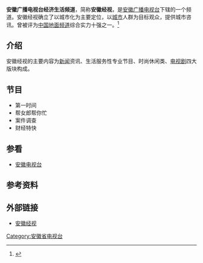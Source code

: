 {{頻道資訊
| 頻道名稱         = 安徽广播电视台经济生活频道
| 頻道圖片檔案     = 
| 頻道圖片尺寸     = 
| 頻道圖片名稱     = 
| 所屬國家         = {{PRC}}
| 所屬國家或地區   = 
| 總部所在         = [[合肥市|合肥市]]
| 播放地區         = [[安徽省|安徽省]]内
| 開播日期         = 
| 停播日期         = 
| 頻道呼號         = 
| 頻道類別         = 地面频道
| 視頻格式         = 
| 收視率           = 
| 收視率調查時間   = 
| 收視率資料來源   = 
| 頻道口號         = 贴近实际、贴近生活、贴近群众
| 擁有者           = 
| 持股者           = 
| 前頻道名稱       = 安徽二套
| 被取代名稱       = 
| 前頻道呼號       = 
| 被取代呼號       = 
| 集團同類頻道     = 影视频道、综艺频道<br>公共频道、科教频道<br>少儿频道、国际频道
| 重播服務頻道     = 
| 頻道官方網站     = https://web.archive.org/web/20100726042854/http://www.ahtv.cn/ahtv2/ahtv2.shtml
| 備註             = 
| 無線電視供應商01 = 
| 無線電視頻道數01 = 
| 數位電視供應商01 = 
| 數位電視頻道數01 = 
| 衛星電視供應商01 = 
| 衛星電視頻道數01 = 
| 有線電視供應商01 = 
| 有線電視頻道數01 = 
| 寬頻電視供應商01 = 
| 寬頻電視頻道數01 = 
| 衛星廣播供應商01 = 
| 衛星廣播頻道數01 = 
| 線上收看網站01   = 
| 線上收看網址01   = 
}}

'''安徽广播电视台经济生活频道'''，简称'''安徽经视'''，是[[安徽广播电视台|安徽广播电视台]]下辖的一个频道。安徽经视确立了以城市化为主要定位，以[[城市|城市]]人群为目标观众，提供城市咨讯。曾被评为[[中国|中国]][[地面频道|地面频道]]综合实力十强之一。<ref>{{cite web |url=http://media.gudi.cc/media/201001/10170.html |language=zh |title=安徽电视台经济生活频道 |publisher=古谛北京广告 |date= |accessdate=2010年5月22日 |archive-url=https://web.archive.org/web/20100124102630/http://media.gudi.cc/media/201001/10170.html |archive-date=2010-01-24 |dead-url=yes }}</ref>

==介绍==
安徽经视的主要内容为[[新闻|新闻]]资讯、生活服务性专业节目、时尚休闲类、[[电视剧|电视剧]]四大版块构成。

==节目==
*第一时间
*帮女郎帮你忙
*案件调查
*财经特快

==参看==
*[[安徽电视台|安徽电视台]]

==参考资料==
{{reflist}}

==外部链接==
*[https://web.archive.org/web/20100726042854/http://www.ahtv.cn/ahtv2/ahtv2.shtml 安徽经视]

{{安徽省广播电影电视局}}

[[Category:安徽省电视台|Category:安徽省电视台]]